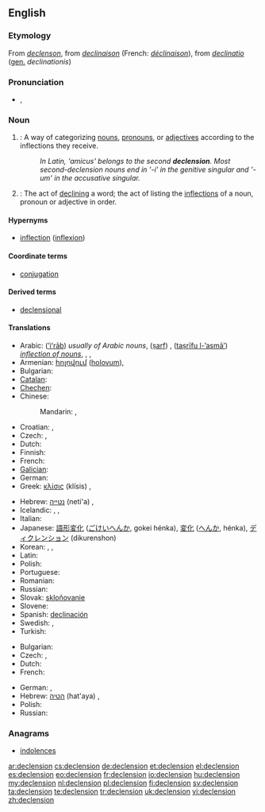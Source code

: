 ==English==

===Etymology===
From {{etyl|enm}} ''[[declenson]]'', from {{etyl|frm}} ''[[declinaison]]'' (French: ''[[déclinaison]]''), from {{etyl|la}} ''[[declinatio]]'' ([[genitive|gen.]] ''declinationis'')

===Pronunciation===
* {{IPA|/dɪˈklɛn.ʃən/}}, {{SAMPA|/dI"klEn.S@n/}}

===Noun===
{{wikipedia}}
{{en-noun}}

# {{grammar}}: A way of categorizing [[noun]]s, [[pronoun]]s, or [[adjective]]s according to the inflections they receive.
#: ''In Latin, 'amicus' belongs to the second '''declension'''. Most second-declension nouns end in '-i' in the genitive singular and '-um' in the accusative singular.''
# {{grammar}}: The act of [[declining]] a word; the act of listing the [[inflection]]s of a noun, pronoun or adjective in order.

====Hypernyms====
* [[inflection]] ([[inflexion]])

====Coordinate terms====
* [[conjugation]]

====Derived terms====
* [[declensional]]

====Translations====
{{trans-top|a way of categorizing nouns}}
* Arabic: {{Arab|[[إعراب]]}} ([[’iʻrāb]]) {{m}} ''usually of Arabic nouns'', {{Arab|[[صرف]]}} ([[ṣarf]]) {{m}}, {{Arab|[[تصريف الأسماء]]}} ([[taṣrīfu l-’asmā’]]) {{m}} '' [[inflection of nouns]]'', {{qualifier|usually of Arabic nouns}} {{t|ar|إعراب|m|tr='i3raab|sc=Arab}}, {{t|ar|صرف|m|tr=Sarf|sc=Arab}}, {{qualifier|inflection of nouns}} {{t|ar|تصريف الأسماء|m|tr=taSriif al-'asmaa'|sc=Arab}}
* Armenian: [[հոլովում]] ([[holovum]]), {{t|hy|հոլովում|tr=holovum|sc=Armn}}
* Bulgarian: {{t-|bg|склонение}}
* [[Catalan]]: {{t|ca|declinació|f}}
* [[Chechen]]: {{tø|ce|легар}}
* Chinese:
*: Mandarin: {{t|cmn|變格|sc=Hani}},  {{t|cmn|变格|tr=biàngé|sc=Hani}}
* Croatian: {{t-|hr|deklinacija|f}}, {{t-|hr|sklonidba|f}}
* Czech: {{t+|cs|deklinace|f}}, {{t+|cs|skloňování|n}}
* Dutch: {{t+|nl|verbuiging|f}}
* Finnish: {{t-|fi|taivutus}}
* French: {{t+|fr|déclinaison|f}}
* [[Galician]]: {{t|gl|declinación|f}}
* German: {{t+|de|Deklination|f}}
* Greek: [[κλίσις]] (klísis) {{f}}, {{t|el|κλίσις|f|tr=klísis|sc=Grek}}
{{trans-mid}}
* Hebrew: [[נטייה]] (neti'a) {{f}}, {{t|he|נטייה|f|tr=neti'a|sc=Hebr}}
* Icelandic: {{t|is|fallbeyging|f}}, {{t|is|beyging|f}}, {{t|is|beyging falla|f}}
* Italian: {{t+|it|declinazione|f}}
* Japanese: [[語形変化]] ([[ごけいへんか]], gokei hénka), [[変化]] ([[へんか]], hénka), [[ディクレンション]] (dikurenshon)
* Korean: {{t|ko|어형변화|tr=eo-hyeong-byeon-hwa|sc=Hang}}, {{t|ko|곡용|tr=gok-yong,曲用|sc=Kore}}, {{t|ko|어형변화|tr=eo-hyeong-byeon-hwa,語形變化|sc=Kore}}
* Latin: {{t+|la|declinatio|f}}
* Polish: {{t+|pl|deklinacja|f}}
* Portuguese: {{t+|pt|declinação|f}}
* Romanian: {{t-|ro|declinare|f}}
* Russian: {{t+|ru|склонение|n|tr=sklonénije}}
* Slovak: [[skloňovanie]] {{n}}
* Slovene: {{t+|sl|sklanjatev|f}}
* Spanish: [[declinación]] {{f}}
* Swedish: {{t+|sv|deklination}}, {{t|sv|böjning}}
* Turkish: {{t+|tr|çekim}}
{{trans-bottom}}
{{trans-top|act of declining}}
* Bulgarian: {{t|bg|скланяне|n}}
* Czech: {{t+|cs|deklinace|f}}, {{t+|cs|skloňování|n}}
* Dutch: {{t+|nl|verbuigen|n}}
* French: {{t+|fr|déclinaison|f}}
{{trans-mid}}
* German: {{t+|de|Beugung|f}}, {{t+|de|Deklination|f}}
* Hebrew: [[הטיה]] (hat'aya) {{f}}, {{t|he|הטיה|f|tr=hat'aya|sc=Hebr}}
* Polish: {{t+|pl|deklinacja|f}}
* Russian: {{t|ru|склонение|n|tr=sklonénije|sc=Cyrl}}
{{trans-bottom}}

===Anagrams===
* [[indolences#English|indolences]]

[[ar:declension]]
[[cs:declension]]
[[de:declension]]
[[et:declension]]
[[el:declension]]
[[es:declension]]
[[eo:declension]]
[[fr:declension]]
[[io:declension]]
[[hu:declension]]
[[my:declension]]
[[nl:declension]]
[[pl:declension]]
[[fi:declension]]
[[sv:declension]]
[[ta:declension]]
[[te:declension]]
[[tr:declension]]
[[uk:declension]]
[[vi:declension]]
[[zh:declension]]